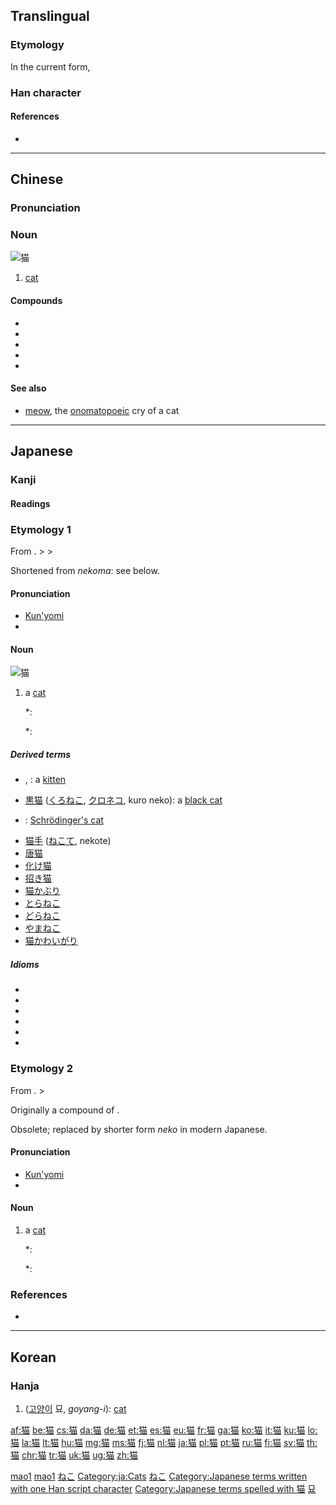 {{also|貓}}<!-- may be replaced by zh-forms -->
==Translingual==

===Etymology===
{{Han simp|f=豸|t=犭}}

In the current form, {{Han compound|犬|苗|alt1=犭|c1=s|c2=p|t1=small animal [originally meaning dog]}}

===Han character===
{{Han char|rn=94|rad=犬|as=09|sn=12|four=|canj=大竹廿田 (KHTW)|ids=⿰[[犭]][[苗]]}}

====References====
* {{Han ref|kx=0714.270|dkj=20535|dj=1127.010|hdz=21352.010|uh=732B|ud=29483}}

----

==Chinese==
{{zh-hanzi-box|[[猫]]|[[貓]]}}

===Pronunciation===
{{zh-pron
|m=māo
|ma=Zh-mao.ogg
|c=maau1
|h=pfs=meu
|mn=bâ/niau
|w=3mau,3miau
|cat=n
}}

===Noun===
[[Image:Cat03.jpg|thumb|猫]]
{{zh-noun|mw=只}}

# {{context|Beginning Mandarin|lang=zh|sort=mao1}} [[cat]]

====Compounds====
{{rel-top4|Derivations}}
* {{l|zh|猫咪|tr=māomī}}
* {{l|zh|猫头鹰|tr=māotóuyīng}}
* {{l|zh|熊猫|tr=xióngmāo}}
* {{l|zh|薛定谔的猫|tr=Xuēdìng'è de māo}}
* {{l|zh|夜猫子|tr=yèmāozi}}
{{rel-bottom}}

====See also====
* {{zh-l|喵|miāo}} [[meow]], the [[onomatopoeic]] cry of a cat

[[Category:zh:Mammals|mao1]]
[[Category:zh:Cats|mao1]]

----

==Japanese==

===Kanji===
{{ja-kanji|grade=c|rs=犬09|style=s|kyu=貓}}

====Readings====
{{ja-readings
|goon=[[みょう]] (myō), {{qualifier|historical}} [[めう]] (meu)
|kanon=[[びょう]] (byō), {{qualifier|historical}} [[べう]] (beu)
|kun=[[ねこ]] (neko)
}}

===Etymology 1===
From {{etyl|ojp|ja|sort=ねこ}}.  {{IPAchar|/*ni<sub>1</sub>a-ko<sub>1</sub>ma/}} > {{IPAchar|/ne<sub>1</sub>ko<sub>1</sub>ma/}} > {{IPAchar|/neko/}}

Shortened from ''nekoma'': see below.

====Pronunciation====
* [[訓読み|Kun'yomi]]
* {{IPA|lang=ja|[ne̞.ꜜko̞]}}

====Noun====
[[Image:Cat03.jpg|thumb|猫]]
{{ja-noun|ねこ|kyu=貓|count=匹|kata=ネコ}}

# a [[cat]]
#*: {{RQ:Wamyō Ruijushō|7|56}}
#*: {{lang|ja|猫: 野王案、猫、音苗、禰古麻、下總本有和名二字興河海抄引此合、本草和名同訓、或省云'''禰古'''、新撰字鏡、狸、'''禰古'''、按狸一名猫、見本草和名、似虎而小、熊捕鼠為糧}}

=====Derived terms=====
* {{l|ja|子猫}}, {{l|ja|仔猫|tr=[[こねこ]], koneko}}: a [[kitten]]
* [[黒猫]] ([[くろねこ]], [[クロネコ]], kuro neko): a [[black cat]]
* {{l|ja|シュレーディンガーの猫|tr=[[シュレーディンガーのねこ]], Shurēdingā no neko}}: [[Schrödinger's cat]]
* [[猫手]] ([[ねこて]], nekote)
* [[唐猫]]
* [[化け猫]]
* [[招き猫]]
* [[猫かぶり]]
* [[とらねこ]]
* [[どらねこ]]
* [[やまねこ]]
* [[猫かわいがり]]

=====Idioms=====
{{attention|ja|These idioms need hira & rom transliterations, need glosses.}}
* {{l|ja|猫も杓子も}}
* {{l|ja|猫の手も借りたい}}
* {{l|ja|猫舌}}
* {{l|ja|猫に小判}}
* {{l|ja|猫の額}}
* {{l|ja|借りてきた猫}}

===Etymology 2===
From {{etyl|ojp|ja|sort=ねこ}}.  {{IPAchar|/*ni<sub>1</sub>a-ko<sub>1</sub>ma/}} > {{IPAchar|/ne<sub>1</sub>ko<sub>1</sub>ma/}}

Originally a compound of {{compound|lang=ja|sort=ねこま|にゃ|tr1=nya|t1=[[onomatopoeia]] for the sound a cat makes (compare English {{term|lang=en|mew}})|こま|tr2=koma|t2=four-legged animal}}.

Obsolete; replaced by shorter form ''neko'' in modern Japanese.

====Pronunciation====
* [[訓読み|Kun'yomi]]
* {{IPA|lang=ja|[ne̞.ko̞.mä]}}

====Noun====
{{ja-noun|ねこま}}

# {{context|lang=ja|sort=ねこま|obsolete}} a [[cat]]
#*: {{RQ:Wamyō Ruijushō|7|56}}
#*: {{lang|ja|猫: 野王案、猫、音苗、'''禰古麻'''、下總本有和名二字興河海抄引此合、本草和名同訓、或省云禰古、新撰字鏡、狸、禰古、按狸一名猫、見本草和名、似虎而小、熊捕鼠為糧}}

===References===
* {{R:Wamyō Ruijushō}}

[[Category:1000 Japanese basic words|ねこ]]
[[Category:ja:Cats]]
[[Category:ja:Mammals|ねこ]]
[[Category:Japanese terms written with one Han script character]]
[[Category:Japanese terms spelled with 猫]]
----

==Korean==

===Hanja===
{{ko-hanja|hangeul=묘|eumhun=|mr=myo|y=myo}}

# ([[고양이]] 묘, ''goyang-i''): [[cat]]

[[Category:Hanja readings|묘]]

[[af:猫]]
[[be:猫]]
[[cs:猫]]
[[da:猫]]
[[de:猫]]
[[et:猫]]
[[es:猫]]
[[eu:猫]]
[[fr:猫]]
[[ga:猫]]
[[ko:猫]]
[[it:猫]]
[[ku:猫]]
[[lo:猫]]
[[la:猫]]
[[lt:猫]]
[[hu:猫]]
[[mg:猫]]
[[ms:猫]]
[[fj:猫]]
[[nl:猫]]
[[ja:猫]]
[[pl:猫]]
[[pt:猫]]
[[ru:猫]]
[[fi:猫]]
[[sv:猫]]
[[th:猫]]
[[chr:猫]]
[[tr:猫]]
[[uk:猫]]
[[ug:猫]]
[[zh:猫]]